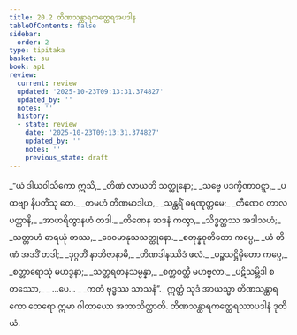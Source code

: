 ```yaml
---
title: 20.2 တိဏသန္ထာရကတ္ထေရအပဒါန
tableOfContents: false
sidebar:
  order: 2
type: tipitaka
basket: su
book: ap1
review:
  current: review
  updated: '2025-10-23T09:13:31.374827'
  updated_by: ''
  notes: ''
  history:
  - state: review
    date: '2025-10-23T09:13:31.374827'
    updated_by: ''
    notes: ''
    previous_state: draft
---
```



<ReviewStatus review={frontmatter.review} showDetails={true} />

<HypothesisAnnotation frontmatter={frontmatter} />

<DynamicBreadcrumb />

<Division number="6" book="ap1" e="ch" v="20" p="220">

<Paragraph number="2673" type="verses" book="ap1">
_“ယံ ဒါယဝါသိကော ဣသိ,_  
_တိဏံ လာယတိ သတ္ထုနော;_  
_သဗ္ဗေ ပဒက္ခိဏာဝဋ္ဋာ,_  
_ပထဗျာ နိပတိံသု တေ._  

</Paragraph>

</Division>
<Division number="7" book="ap1" e="ch" v="20" p="220">

<Paragraph number="2674" type="verses" book="ap1">
_တမဟံ တိဏမာဒါယ,_  
_သန္ထရိံ ဓရဏုတ္တမေ;_  
_တီဏေဝ တာလပတ္တာနိ,_  
_အာဟရိတွာနဟံ တဒါ._  

</Paragraph>

</Division>
<Division number="8" book="ap1" e="ch" v="20" p="220">

<Paragraph number="2675" type="verses" book="ap1">
_တိဏေန ဆဒနံ ကတွာ,_  
_သိဒ္ဓတ္ထဿ အဒါသဟံ;_  
_သတ္တာဟံ ဓာရယုံ တဿ,_  
_ဒေဝမာနုသသတ္ထုနော._  

</Paragraph>

</Division>
<Division number="9" book="ap1" e="ch" v="20" p="220">

<Paragraph number="2676" type="verses" book="ap1">
_စတုန္နဝုတိတော ကပ္ပေ,_  
_ယံ တိဏံ အဒဒိံ တဒါ;_  
_ဒုဂ္ဂတိံ နာဘိဇာနာမိ,_  
_တိဏဒါနဿိဒံ ဖလံ._  

</Paragraph>

</Division>
<Division number="10" book="ap1" e="ch" v="20" p="221">

<Paragraph number="2677" type="verses" book="ap1">
_ပဉ္စသဋ္ဌိမှိတော ကပ္ပေ,_  
_စတ္တာရောသုံ မဟဒ္ဓနာ;_  
_သတ္တရတနသမ္ပန္နာ,_  
_စက္ကဝတ္တီ မဟဗ္ဗလာ._  

</Paragraph>

</Division>
<Division number="11" book="ap1" e="ch" v="20" p="221">

<Paragraph number="2678" type="verses" book="ap1">
_ပဋိသမ္ဘိဒါ စတဿော,_  
_ …ပေ… _  
_ကတံ ဗုဒ္ဓဿ သာသနံ”._  

</Paragraph>

<Paragraph number="2679" book="ap1">
ဣတ္ထံ သုဒံ အာယသ္မာ တိဏသန္ထာရကော ထေရော ဣမာ ဂါထာယော အဘာသိတ္ထာတိ.

</Paragraph>
</Division>

<Paragraph number="2680" type="center" book="ap1">
တိဏသန္ထာရကတ္ထေရဿာပဒါနံ ဒုတိယံ.
</Paragraph>